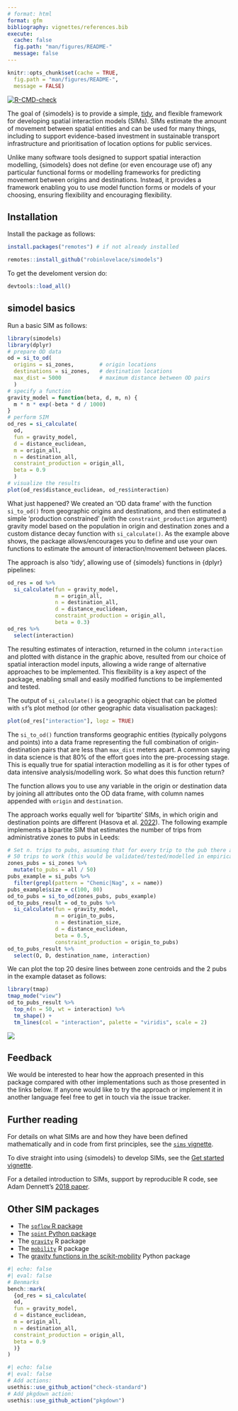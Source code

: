 ```yaml
---
# format: html
format: gfm
bibliography: vignettes/references.bib
execute:
  cache: false
  fig.path: "man/figures/README-"
  message: false
---
```


```r
knitr::opts_chunk$set(cache = TRUE,
  fig.path = "man/figures/README-",
  message = FALSE)
```

<!-- badges: start -->
[![R-CMD-check](https://github.com/robinlovelace/simodels/workflows/R-CMD-check/badge.svg)](https://github.com/robinlovelace/simodels/actions)
<!-- badges: end -->

The goal of {simodels} is to provide a simple, [tidy](https://www.tidyverse.org/), and flexible framework for developing spatial interaction models (SIMs).
SIMs estimate the amount of movement between spatial entities and can be used for many things, including to support evidence-based investment in sustainable transport infrastructure and prioritisation of location options for public services.

Unlike many software tools designed to support spatial interaction modelling, {simodels} does not define (or even encourage use of) any particular functional forms or modelling frameworks for predicting movement between origins and destinations.
Instead, it provides a framework enabling you to use model function forms or models of your choosing, ensuring flexibility and encouraging flexibility.

## Installation

Install the package as follows:

```r
install.packages("remotes") # if not already installed
```

```r
remotes::install_github("robinlovelace/simodels")
```

To get the develoment version do:

```r
devtools::load_all()
```

<!-- # Implementations in other languages -->
## simodel basics

Run a basic SIM as follows:

```r
library(simodels)
library(dplyr)
# prepare OD data
od = si_to_od(
  origins = si_zones,        # origin locations
  destinations = si_zones,   # destination locations
  max_dist = 5000            # maximum distance between OD pairs
  )
# specify a function
gravity_model = function(beta, d, m, n) {
  m * n * exp(-beta * d / 1000)
} 
# perform SIM
od_res = si_calculate(
  od,
  fun = gravity_model,
  d = distance_euclidean,
  m = origin_all,
  n = destination_all,
  constraint_production = origin_all,
  beta = 0.9
  )
# visualize the results
plot(od_res$distance_euclidean, od_res$interaction)
```

What just happened?
We created an 'OD data frame' with the function `si_to_od()` from geographic origins and destinations, and then estimated a simple 'production constrained' (with the `constraint_production` argument) gravity model based on the population in origin and destination zones and a custom distance decay function with `si_calculate()`.
As the example above shows, the package allows/encourages you to define and use your own functions to estimate the amount of interaction/movement between places.

The approach is also 'tidy', allowing use of {simodels} functions in {dplyr} pipelines:

```r
od_res = od %>% 
  si_calculate(fun = gravity_model, 
               m = origin_all,
               n = destination_all,
               d = distance_euclidean,
               constraint_production = origin_all,
               beta = 0.3)
od_res %>% 
  select(interaction)
```

The resulting estimates of interaction, returned in the column `interaction` and plotted with distance in the graphic above, resulted from our choice of spatial interaction model inputs, allowing a wide range of alternative approaches to be implemented.
This flexibility is a key aspect of the package, enabling small and easily modified functions to be implemented and tested.

The output of `si_calculate()` is a geographic object that can be plotted with `sf`'s plot method (or other geographic data visualisation packages):

```r
plot(od_res["interaction"], logz = TRUE)
```

The `si_to_od()` function transforms geographic entities (typically polygons and points) into a data frame representing the full combination of origin-destination pairs that are less than `max_dist` meters apart.
A common saying in data science is that 80% of the effort goes into the pre-processing stage.
This is equally true for spatial interaction modelling as it is for other types of data intensive analysis/modelling work.
So what does this function return?

The function allows you to use any variable in the origin or destination data by joining all attributes onto the OD data frame, with column names appended with `origin` and `destination`.

The approach works equally well for 'bipartite' SIMs, in which origin and destination points are different (Hasova et al. [2022](https://lenkahas.com/files/preprint.pdf)).
The following example implements a bipartite SIM that estimates the number of trips from administrative zones to pubs in Leeds:

```r
# Set n. trips to pubs, assuming that for every trip to the pub there are
# 50 trips to work (this would be validated/tested/modelled in empirical work)
zones_pubs = si_zones %>% 
  mutate(to_pubs = all / 50)
pubs_example = si_pubs %>% 
  filter(grepl(pattern = "Chemic|Nag", x = name))
pubs_example$size = c(100, 80)
od_to_pubs = si_to_od(zones_pubs, pubs_example)
od_to_pubs_result = od_to_pubs %>% 
  si_calculate(fun = gravity_model, 
               m = origin_to_pubs,
               n = destination_size,
               d = distance_euclidean,
               beta = 0.5,
               constraint_production = origin_to_pubs)
od_to_pubs_result %>% 
  select(O, D, destination_name, interaction)
```

We can plot the top 20 desire lines between zone centroids and the 2 pubs in the example dataset as follows:

```r
library(tmap)
tmap_mode("view")
od_to_pubs_result %>% 
  top_n(n = 50, wt = interaction) %>% 
  tm_shape() +
  tm_lines(col = "interaction", palette = "viridis", scale = 2)
```


![](https://user-images.githubusercontent.com/1825120/168485930-1adf9970-7dc1-4417-891e-2d5a1ec5e170.png)

## Feedback

We would be interested to hear how the approach presented in this package compared with other implementations such as those presented in the links below.
If anyone would like to try the approach or implement it in another language feel free to get in touch via the issue tracker.

## Further reading

For details on what SIMs are and how they have been defined mathematically and in code from first principles, see the [`sims` vignette](https://robinlovelace.github.io/simodels/articles/sims-first-principles.html).

To dive straight into using {simodels} to develop SIMs, see the [Get started vignette](https://robinlovelace.github.io/simodels/articles/simodels.html).

For a detailed introduction to SIMs, support by reproducible R code, see Adam Dennett's [2018 paper](https://doi.org/10.37970/aps.v2i2.38).

## Other SIM packages

- The [`spflow` R package](https://github.com/LukeCe/spflow)
- The [`spint` Python package](https://spint.readthedocs.io/en/latest/)
- The [`gravity`](https://cran.r-project.org/package=gravity) R package
- The [`mobility`](https://covid-19-mobility-data-network.github.io/mobility/index.html) R package
- The [gravity functions in the scikit-mobility](https://scikit-mobility.github.io/scikit-mobility/reference/models.html#module-skmob.models.gravity) Python package



```r
#| echo: false
#| eval: false
# Benmarks
bench::mark(
  {od_res = si_calculate(
  od,
  fun = gravity_model,
  d = distance_euclidean,
  m = origin_all,
  n = destination_all,
  constraint_production = origin_all,
  beta = 0.9
  )}
)
```


```r
#| echo: false
#| eval: false
# Add actions:
usethis::use_github_action("check-standard")
# Add pkgdown action:
usethis::use_github_action("pkgdown")
```